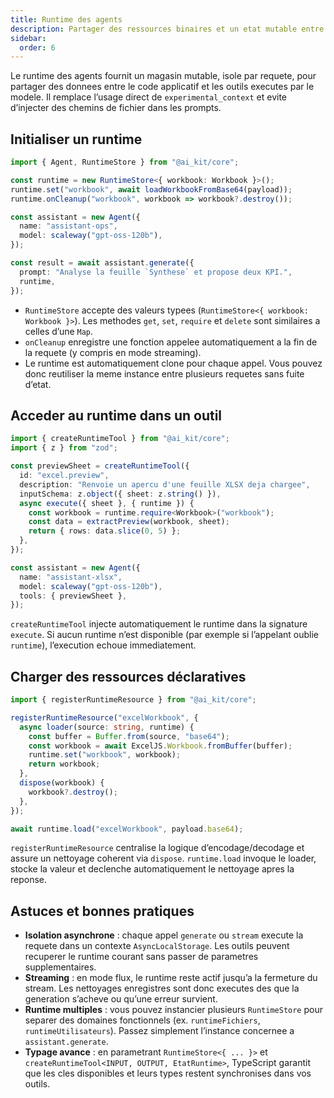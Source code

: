 ```yaml
---
title: Runtime des agents
description: Partager des ressources binaires et un etat mutable entre les outils AI Kit
sidebar:
  order: 6
---
```


Le runtime des agents fournit un magasin mutable, isole par requete, pour partager des donnees entre le code applicatif et les outils executes par le modele. Il remplace l’usage direct de `experimental_context` et evite d’injecter des chemins de fichier dans les prompts.

## Initialiser un runtime

```ts
import { Agent, RuntimeStore } from "@ai_kit/core";

const runtime = new RuntimeStore<{ workbook: Workbook }>();
runtime.set("workbook", await loadWorkbookFromBase64(payload));
runtime.onCleanup("workbook", workbook => workbook?.destroy());

const assistant = new Agent({
  name: "assistant-ops",
  model: scaleway("gpt-oss-120b"),
});

const result = await assistant.generate({
  prompt: "Analyse la feuille `Synthese` et propose deux KPI.",
  runtime,
});
```

- `RuntimeStore` accepte des valeurs typees (`RuntimeStore<{ workbook: Workbook }>`). Les methodes `get`, `set`, `require` et `delete` sont similaires a celles d’une `Map`.
- `onCleanup` enregistre une fonction appelee automatiquement a la fin de la requete (y compris en mode streaming).
- Le runtime est automatiquement clone pour chaque appel. Vous pouvez donc reutiliser la meme instance entre plusieurs requetes sans fuite d’etat.

## Acceder au runtime dans un outil

```ts
import { createRuntimeTool } from "@ai_kit/core";
import { z } from "zod";

const previewSheet = createRuntimeTool({
  id: "excel.preview",
  description: "Renvoie un apercu d'une feuille XLSX deja chargee",
  inputSchema: z.object({ sheet: z.string() }),
  async execute({ sheet }, { runtime }) {
    const workbook = runtime.require<Workbook>("workbook");
    const data = extractPreview(workbook, sheet);
    return { rows: data.slice(0, 5) };
  },
});

const assistant = new Agent({
  name: "assistant-xlsx",
  model: scaleway("gpt-oss-120b"),
  tools: { previewSheet },
});
```

`createRuntimeTool` injecte automatiquement le runtime dans la signature `execute`. Si aucun runtime n’est disponible (par exemple si l’appelant oublie `runtime`), l’execution echoue immediatement.

## Charger des ressources déclaratives

```ts
import { registerRuntimeResource } from "@ai_kit/core";

registerRuntimeResource("excelWorkbook", {
  async loader(source: string, runtime) {
    const buffer = Buffer.from(source, "base64");
    const workbook = await ExcelJS.Workbook.fromBuffer(buffer);
    runtime.set("workbook", workbook);
    return workbook;
  },
  dispose(workbook) {
    workbook?.destroy();
  },
});

await runtime.load("excelWorkbook", payload.base64);
```

`registerRuntimeResource` centralise la logique d’encodage/decodage et assure un nettoyage coherent via `dispose`. `runtime.load` invoque le loader, stocke la valeur et declenche automatiquement le nettoyage apres la reponse.

## Astuces et bonnes pratiques

- **Isolation asynchrone** : chaque appel `generate` ou `stream` execute la requete dans un contexte `AsyncLocalStorage`. Les outils peuvent recuperer le runtime courant sans passer de parametres supplementaires.
- **Streaming** : en mode flux, le runtime reste actif jusqu’a la fermeture du stream. Les nettoyages enregistres sont donc executes des que la generation s’acheve ou qu’une erreur survient.
- **Runtime multiples** : vous pouvez instancier plusieurs `RuntimeStore` pour separer des domaines fonctionnels (ex. `runtimeFichiers`, `runtimeUtilisateurs`). Passez simplement l’instance concernee a `assistant.generate`.
- **Typage avance** : en parametrant `RuntimeStore<{ ... }>` et `createRuntimeTool<INPUT, OUTPUT, EtatRuntime>`, TypeScript garantit que les cles disponibles et leurs types restent synchronises dans vos outils.
